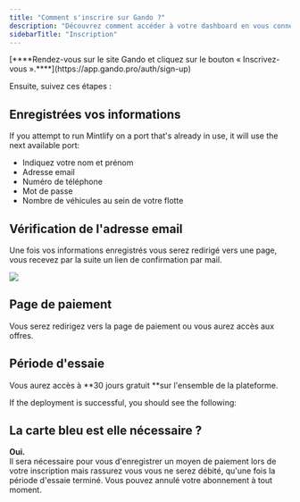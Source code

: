 ```yaml
---
title: "Comment s'inscrire sur Gando ?"
description: "Découvrez comment accéder à votre dashboard en vous connectant à votre compte Gando."
sidebarTitle: "Inscription"
---
```


<Info>
  [****Rendez-vous sur le site Gando et cliquez sur le bouton « Inscrivez-vous ».****](https://app.gando.pro/auth/sign-up)
</Info>

Ensuite, suivez ces étapes :

## Enregistrées vos informations

If you attempt to run Mintlify on a port that's already in use, it will use the next available port:

- Indiquez votre nom et prénom
- Adresse email
- Numéro de téléphone
- Mot de passe
- Nombre de véhicules au sein de votre flotte

## Vérification de l'adresse email

Une fois vos informations enregistrés vous serez redirigé vers une page, vous recevez par la suite un lien de confirmation par mail.

<Frame>
  <img
    src="/images/email-verification.svg"
    style={{ borderRadius:"0.5rem" }}
  />
</Frame>

## Page de paiement

Vous serez redirigez vers la page de paiement ou vous aurez accès aux offres.

## Période d'essaie

<Tip>
  Vous aurez accès à **30 jours gratuit **sur l'ensemble de la plateforme.
</Tip>

If the deployment is successful, you should see the following:

## La carte bleu est elle nécessaire ?

**Oui.**\
Il sera nécessaire pour vous d'enregistrer un moyen de paiement lors de votre inscription mais rassurez vous vous ne serez débité, qu'une fois la période d'essaie terminé. Vous pouvez annulé votre abonnement à tout moment.